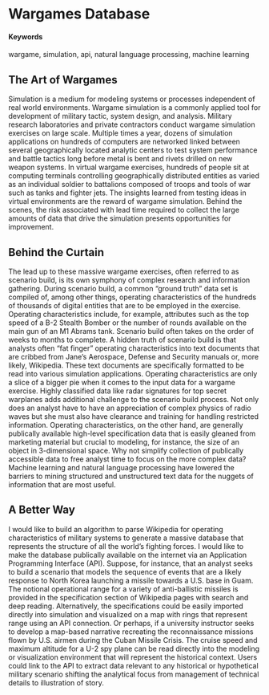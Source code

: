 # Wargames Database {#WargamesAPI}

#### Keywords

wargame, simulation, api, natural language processing, machine learning

## The Art of Wargames

Simulation is a medium for modeling systems or processes independent of real world environments. Wargame simulation is a commonly applied tool for development of military tactic, system design, and analysis. Military research laboratories and private contractors conduct wargame simulation exercises on large scale. Multiple times a year, dozens of simulation applications on hundreds of computers are networked linked between several geographically located analytic centers to test system performance and battle tactics long before metal is bent and rivets drilled on new weapon systems. In virtual wargame exercises, hundreds of people sit at computing terminals controlling geographically distributed entities as varied as an individual soldier to battalions composed of troops and tools of war such as tanks and fighter jets. The insights learned from testing ideas in virtual environments are the reward of wargame simulation. Behind the scenes, the risk associated with lead time required to collect the large amounts of data that drive the simulation presents opportunities for improvement.

## Behind the Curtain

The lead up to these massive wargame exercises, often referred to as scenario build, is its own symphony of complex research and information gathering. During scenario build, a common “ground truth” data set is compiled of, among other things, operating characteristics of the hundreds of thousands of digital entities that are to be employed in the exercise. Operating characteristics include, for example, attributes such as the top speed of a B-2 Stealth Bomber or the number of rounds available on the main gun of an M1 Abrams tank. Scenario build often takes on the order of weeks to months to complete. A hidden truth of scenario build is that analysts often “fat finger” operating characteristics into text documents that are cribbed from Jane’s Aerospace, Defense and Security manuals or, more likely, Wikipedia. These text documents are specifically formatted to be read into various simulation applications. Operating characteristics are only a slice of a bigger pie when it comes to the input data for a wargame exercise. Highly classified data like radar signatures for top secret warplanes adds additional challenge to the scenario build process. Not only does an analyst have to have an appreciation of complex physics of radio waves but she must also have clearance and training for handling restricted information. Operating characteristics, on the other hand, are generally publically available high-level specification data that is easily gleaned from marketing material but crucial to modeling, for instance, the size of an object in 3-dimensional space. Why not simplify collection of publically accessible data to free analyst time to focus on the more complex data? Machine learning and natural language processing have lowered the barriers to mining structured and unstructured text data for the nuggets of information that are most useful.

## A Better Way

I would like to build an algorithm to parse Wikipedia for operating characteristics of military systems to generate a massive database that represents the structure of all the world’s fighting forces. I would like to make the database publically available on the internet via an Application Programming Interface (API). Suppose, for instance, that an analyst seeks to build a scenario that models the sequence of events that are a likely response to North Korea launching a missile towards a U.S. base in Guam. The notional operational range for a variety of anti-ballistic missiles is provided in the specification section of Wikipedia pages with search and deep reading. Alternatively, the specifications could be easily imported directly into simulation and visualized on a map with rings that represent range using an API connection. Or perhaps, if a university instructor seeks to develop a map-based narrative recreating the reconnaissance missions flown by U.S. airmen during the Cuban Missile Crisis. The cruise speed and maximum altitude for a U-2 spy plane can be read directly into the modeling or visualization environment that will represent the historical context. Users could link to the API to extract data relevant to any historical or hypothetical military scenario shifting the analytical focus from management of technical details to illustration of story.

